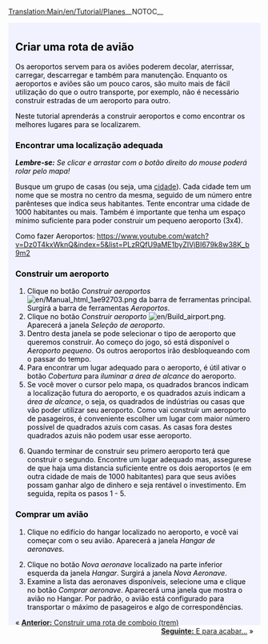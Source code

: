 [[Translation:Main/en/Tutorial/Planes]]{{en/-}}__NOTOC__
{{en/Tabs|5|4
|Tutorial/Pt|1. Início<!--
-->|Tutorial/Autocarros (Ônibus)/Pt|2. Autocarros (Ônibus)<!--
-->|Tutorial/Comboios (Trens)/Pt|3. Comboios (Trens)<!--
-->|Tutorial/Aviões/Pt|4. Aviões<!--
-->|Tutorial/Fim/Pt|5. Final}}
<div style="padding:.5em 1em 1em 1em; border-top:none; background-color:#f1f2fe; color:#000;">
{{Template:Tutorial/Pt}}
==Criar uma rota de avião==
Os aeroportos servem para os aviões poderem decolar, aterrissar, carregar, descarregar e também para manutenção. Enquanto os aeroportos e aviões são um pouco caros, são muito mais de fácil utilização do que o outro transporte, por exemplo, não é necessário construir estradas de um aeroporto para outro.

Neste tutorial aprenderás a construir aeroportos e como encontrar os melhores lugares para se localizarem.
{{en/Phototable|[[File:en/airport s.png]]|Aeroporto pequeno (3x4).|none}}

===Encontrar uma localização adequada===
'' '''Lembre-se:''' Se clicar e arrastar com o botão direito do mouse poderá rolar pelo mapa!''

Busque um grupo de casas (ou seja, uma [[Main/pt/Cidade|cidade]]). Cada cidade tem um nome que se mostra no centro da mesma, seguido de um número entre parênteses que indica seus habitantes. Tente encontrar uma cidade de 1000 habitantes ou mais. Também é importante que tenha um espaço mínimo suficiente para poder construir um pequeno aeroporto (3x4).

Como fazer Aeroportos: https://www.youtube.com/watch?v=Dz0T4kxWknQ&index=5&list=PLzRQfU9aME1byZIVjBI679k8w38K_b9m2

===Construir um aeroporto===
#Clique no botão ''Construir aeroportos'' [[File:en/Manual html 1ae92703.png]] da barra de ferramentas principal. Surgirá a barra de ferramentas ''Aeroportos''.
#Clique no botão ''Construir aeroporto'' [[File:en/Build airport.png]]. Aparecerá a janela ''Seleção de aeroporto''.
#Dentro desta janela se pode selecionar o tipo de aeroporto que queremos construir. Ao começo do jogo, só está disponível o ''Aeroporto pequeno''. Os outros aeroportos irão desbloqueando com o passar do tempo.
#Para encontrar um lugar adequado para o aeroporto, é útil ativar o botão ''Cobertura'' para ''iluminar a área de alcance'' do aeroporto.
#Se você mover o cursor pelo mapa, os quadrados brancos indicam a localização futura do aeroporto, e os quadrados azuis indicam a ''área de alcance'', o seja, os quadrados de indústrias ou casas que vão poder utilizar seu aeroporto. Como vai construir um aeroporto de pasageiros, é conveniente escolher um lugar com maior número possível de quadrados azuis com casas. As casas fora destes quadrados azuis não podem usar esse aeroporto.
{{en/Phototable|[[File:es/Build-airport-3.png|400px]]|Um lugar adequado para construir um aeroporto.|none|6=:}}
<ol start="6">
<li>Quando terminar de construir seu primero aeroporto terá que construir o segundo. Encontre um lugar adequado mas, assegurese de que haja uma distancia suficiente entre os dois aeroportos (e em outra cidade de mais de 1000 habitantes) para que seus aviões possam ganhar algo de dinhero e seja rentável o investimento. Em seguida, repita os pasos 1 - 5.
</ol>
===Comprar um avião===
#Clique no edifício do hangar localizado no aeroporto, e você vai começar com o seu avião. Aparecerá a janela ''Hangar de aeronaves''.
{{en/Phototable|[[File:es/Step1aircraft.png|550px]]|Janela Hangar de aeronaves.|none|6=:}}
<ol start="2">
<li>Clique no botão ''Nova aeronave'' localizado na parte inferior esquerda da janela ''Hangar''. Surgirá a janela ''Nova Aeronave''.
<li>Examine a lista das aeronaves disponíveis, selecione uma e clique no botão ''Comprar aeronave''. Aparecerá uma janela que mostra o avião no Hangar. Por padrão, o avião está configurado para transportar o máximo de pasageiros e algo de correspondências.
</ol>
<span style="float: left"> &laquo; [[Main/pt/Tutorial/Comboios (Trens)|'''Anterior:''' Construir uma rota de comboio (trem)]] </span>
<span style="float: right">[[Main/pt/Tutorial/Fim|'''Seguinte:''' E para acabar...]] &raquo;</span>
</div>